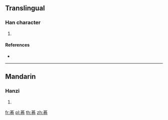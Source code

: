 {{character info/new}}
==Translingual==

===Han character===
{{Han char|rn=140|rad=艸|as=08|sn=14|four=44712|canj=TFQU}}

# {{defn|Han|sort=艸08}}

====References====
* {{Han ref|kx=1038.260|dkj=31197|dj=1497.020|hdz=53236.070|uh=83E4|ud=33764|bh=DB64|bd=56164}}

----

==Mandarin==

===Hanzi===
{{cmn-hanzi|pin=[[juǎn]] ([[juan3]])|wg=chüan<sup>3</sup>}}

# {{defn|lang=cmn|sort=艸08}}

[[fr:菤]]
[[pl:菤]]
[[th:菤]]
[[zh:菤]]